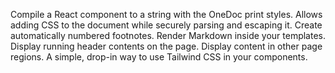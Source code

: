 <CardGroup><Card title="compile" icon="code" href="components/compile">
    Compile a React component to a string with the OneDoc print styles.
  </Card><Card title="CSS" icon="css3-alt" href="components/css">
    Allows adding CSS to the document while securely parsing and escaping it.
  </Card><Card title="Footnote" icon="info" href="components/footnote">
    Create automatically numbered footnotes.
  </Card><Card title="Markdown" icon="markdown" href="components/markdown">
    Render Markdown inside your templates.
  </Card><Card title="Running header" icon="heading" href="components/headings">
    Display running header contents on the page.
  </Card><Card title="Shell" icon="border-all" href="components/shell">
    Display content in other page regions.
  </Card><Card title="Tailwind" icon="wind" href="components/tailwind">
    A simple, drop-in way to use Tailwind CSS in your components.
  </Card></CardGroup>